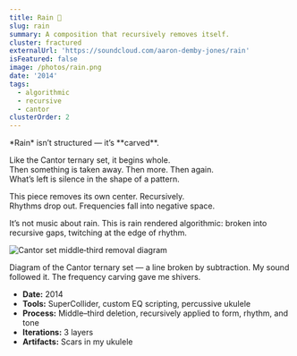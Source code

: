 ```yaml
---
title: Rain 🎵
slug: rain
summary: A composition that recursively removes itself.
cluster: fractured
externalUrl: 'https://soundcloud.com/aaron-demby-jones/rain'
isFeatured: false
image: /photos/rain.png
date: '2014'
tags:
  - algorithmic
  - recursive
  - cantor
clusterOrder: 2
---
```




<ProjectOverview>
*Rain* isn’t structured — it’s **carved**.

Like the Cantor ternary set, it begins whole.  
Then something is taken away. Then more. Then again.  
What’s left is silence in the shape of a pattern.

This piece removes its own center. Recursively.  
Rhythms drop out. Frequencies fall into negative space.

It’s not music about rain. This is rain rendered algorithmic: broken into recursive gaps, twitching at the edge of rhythm.

<Image
  src="/photos/cantor.png"
  alt="Cantor set middle‑third removal diagram"
  width={600}
  height={200}
  className="my-8 mx-auto"
/>
<Caption>
  Diagram of the Cantor ternary set — a line broken by subtraction. My sound followed it.
</Caption>
</ProjectOverview>

<MediaSection title="Listen">
  <MediaItem
    title="Rain"
    description="Structured by recursive deletion. Skip to 0:57 to hear the first rainstorm."
    soundCloudUrl="https://soundcloud.com/aaron-demby-jones/rain"
  />
</MediaSection>

<FieldNote>
The frequency carving gave me shivers.
</FieldNote>

<CollapseMetadata>
  <ul>
    <li><strong>Date:</strong> 2014</li>
    <li><strong>Tools:</strong> SuperCollider, custom EQ scripting, percussive ukulele</li>
    <li><strong>Process:</strong> Middle–third deletion, recursively applied to form, rhythm, and tone</li>
    <li><strong>Iterations:</strong> 3 layers</li>
    <li><strong>Artifacts:</strong> Scars in my ukulele</li>
  </ul>
</CollapseMetadata>

<CallToAction email="aaron.demby.jones@gmail.com" />
